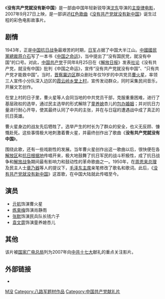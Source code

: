 {{Infobox Film
| name    = 没有共产党就没有新中国
| original_name = 
| image = Mygcdjmyxzg.jpg
| caption =
| director = [[沈东|沈东]]
| writer =  [[连秀凤|连秀凤]]、[[夏曦|夏曦]]、[[巴图|巴图]]
| starring = [[亓航|亓航]]、[[练束梅|练束梅]]、[[张默|张默]]、[[袁文霆|袁文霆]]
| production_company = [[北京紫禁城影业有限责任公司|北京紫禁城影业有限责任公司]]<br>[[浙江麒麟影视制作有限公司|浙江麒麟影视制作有限公司]]<br>[[绍兴新锐传媒影视文化发展有限公司|绍兴新锐传媒影视文化发展有限公司]]
| distributor =
| released = 2007年9月27日
| runtime =
| country = {{中國大陸電影產地}}
| language = [[中文|中文]]
| budget = 
| followed_by = 
| amg_id =
| imdb_id =
}}

《'''没有共产党就没有新中国'''》是一部由中国年轻新锐导演[[沈东|沈东]]导演的[[主旋律电影|主旋律电影]]，2007年9月27日上映，是一部讲述[[红色歌曲|红色歌曲]]《[[没有共产党就没有新中国|没有共产党就没有新中国]]》诞生过程的彩色电影故事片。

==剧情==

1943年，正是[[中国抗日战争|中国抗日战争]]最艰苦的时期，[[日军|日军]]占据了中国大半江山。[[中國國民黨總裁|中國國民黨總裁]][[蒋介石|蒋介石]]写了一本书《[[中国之命运|中国之命运]]》，当中提出了“没有国民党，就没有中国”的口号。对此，[[中国共产党|中国共产党]]于同年8月25日在《[[解放日报|解放日报]]》发表[[社论|社论]]《没有共产党，就没有中国》批判《中国之命运》，宣传“没有共产党就没有中国”、“只有共产党才能救中国”。当时，[[晋察冀边区|晋察冀边区]]群众剧社年仅19岁的中共党员[[曹火星|曹火星]]，率领三人宣传小分队深入边区的[[霞云岭乡|霞云岭乡]][[堂上村|堂上村]]，宣传发动群众，同时采集民间音乐，开展文艺创作。

在堂上村的日子里，曹火星等人会同当地的中共党员干部，克服重重困难，进行了基层政权的选举，通过民主选举的形式解除了[[童养媳|童养媳]]杏儿的[[包办婚姻|包办婚姻]]；并对抗日力量进行耐心开导，使其最终认同了中共的主张，并在与日寇的遭遇战中成了真正的抗日英雄。

曹火星身边的战友先后牺牲了。选举产生的村长为了群众的安全，也义无反顾、慷慨赴死。这些事情极大地刺激着曹火星，并最终创作出了歌曲《'''没有共产党就没有中国'''》。

围绕此歌，还有一些戏剧性的发展。当年曹火星创作出这一歌曲以后，很快便在各[[解放区_(消歧义)|解放区]]和[[抗日根据地|抗日根据地]]传唱开来，极大地鼓舞了抗日军民的战斗积极性，成了抗日战争和[[解放战争|解放战争]]期间最有影响力和鼓动性的革命歌曲之一。1950年，在[[周恩来|周恩来]][[中华人民共和国总理|总理]]及民主人士[[章乃器|章乃器]]等人的提议下，[[毛泽东|毛泽东]][[中华人民共和国主席|主席]]亲笔修改了歌名和歌词。此后，《[[没有共产党就没有新中国|没有共产党就没有新中国]]》这首歌，在中国大陆就此传唱至今。

==演员==
*[[亓航|亓航]]饰演曹火星
*[[练束梅|练束梅]]饰演肖静雨
*[[张默_(演员)|张默]]饰演民兵队长钱六子
*[[袁文霆|袁文霆]]饰演童养媳杏儿

==其他==
该片被[[国家广电总局|国家广电总局]]列为2007年向[[中共十七大|中共十七大]]献礼的重点关注影片。

== 外部链接 ==

*{{Douban|10806276}}

[[Category:2007年中国电影作品|M没]]
[[Category:八路军题材作品|Category:八路军题材作品]]
[[Category:中国共产党献礼片|Category:中国共产党献礼片]]